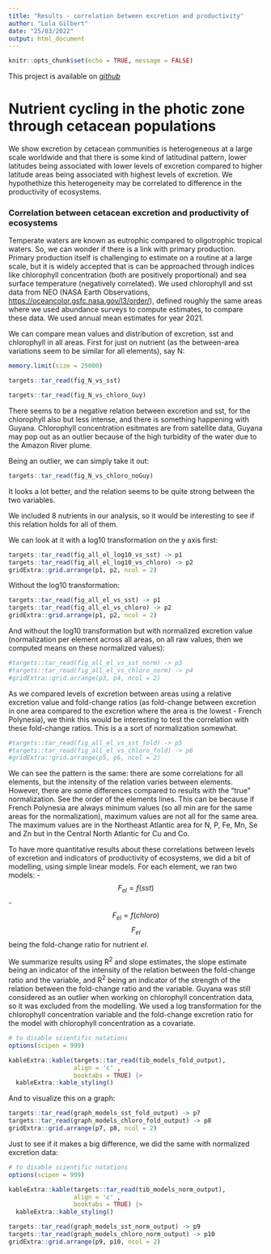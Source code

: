 ```yaml
---
title: "Results - correlation between excretion and productivity"
author: "Lola Gilbert"
date: "25/03/2022"
output: html_document
---
```


```r
knitr::opts_chunk$set(echo = TRUE, message = FALSE)
```

This project is available on 
_[github](https://github.com/Lola-san/Cetacean.excretion.global.git)_

# Nutrient cycling in the photic zone through cetacean populations

We show excretion by cetacean communities is heterogeneous at a large scale worldwide and that there is some kind of latitudinal pattern, lower latitudes being associated with lower levels of excretion compared to higher latitude areas being associated with highest levels of excretion. We hypothethize this heterogeneity may be correlated to difference in the productivity of ecosystems. 

### Correlation between cetacean excretion and productivity of ecosystems

Temperate waters are known as eutrophic compared to oligotrophic tropical waters. So, we can wonder if there is a link with primary production. Primary production itself is challenging to estimate on a routine at a large scale, but it is widely accepted that is can be approached through indices like chlorophyll concentration (both are positively proportional) and sea surface temperature (negatively correlated). We used chlorophyll and sst data from NEO (NASA Earth Observations, [https://oceancolor.gsfc.nasa.gov/l3/order/](https://oceancolor.gsfc.nasa.gov/l3/order/)), defined roughly the same areas where we used abundance surveys to compute estimates, to compare these data. 
We used annual mean estimates for year 2021. 

We can compare mean values and distribution of excretion, sst and chlorophyll in all areas. First for just on nutrient (as the between-area variations seem to be similar for all elements), say N:

```r
memory.limit(size = 25000)

targets::tar_read(fig_N_vs_sst)
```

```r
targets::tar_read(fig_N_vs_chloro_Guy)
```

There seems to be a negative relation between excretion and sst, for the chlorophyll also but less intense, and there is something happening with Guyana. Chlorophyll concentration esitmates are from satellite data, Guyana may pop out as an outlier because of the high turbidity of the water due to the Amazon River plume. 

Being an outlier, we can simply take it out: 

```r
targets::tar_read(fig_N_vs_chloro_noGuy)
```

It looks a lot better, and the relation seems to be quite strong between the two variables. 

We included 8 nutrients in our analysis, so it would be interesting to see if this relation holds for all of them. 

We can look at it with a log10 transformation on the y axis first: 

```r
targets::tar_read(fig_all_el_log10_vs_sst) -> p1
targets::tar_read(fig_all_el_log10_vs_chloro) -> p2
gridExtra::grid.arrange(p1, p2, ncol = 2)
```

Without the log10 transformation: 

```r
targets::tar_read(fig_all_el_vs_sst) -> p1
targets::tar_read(fig_all_el_vs_chloro) -> p2
gridExtra::grid.arrange(p1, p2, ncol = 2)
```

And without the log10 transformation but with normalized excretion value (normalization per element across all areas, on all raw values, then we computed means on these normalized values): 

```r
#targets::tar_read(fig_all_el_vs_sst_norm) -> p3
#targets::tar_read(fig_all_el_vs_chloro_norm) -> p4
#gridExtra::grid.arrange(p3, p4, ncol = 2)
```

As we compared levels of excretion between areas using a relative excretion value and fold-change ratios (as fold-change between excretion in one area compared to the excretion where the area is the lowest - French Polynesia), we think this would be interesting to test the correlation with these fold-change ratios. This is a a sort of normalization somewhat. 

```r
#targets::tar_read(fig_all_el_vs_sst_fold) -> p5
#targets::tar_read(fig_all_el_vs_chloro_fold) -> p6
#gridExtra::grid.arrange(p5, p6, ncol = 2)
```

We can see the pattern is the same: there are some correlations for all elements, but the intensity of the relation varies between elements. However, there are some differences compared to results with the "true" normalization. See the order of the elements lines. This can be because if French Polynesia are always minimum values (so all min are for the same areas for the normalization), maximum values are not all for the same area. The maximum values are in the Northeast Atlantic area for N, P, Fe, Mn, Se and Zn but in the Central North Atlantic for Cu and Co. 

To have more quantitative results about these correlations between levels of excretion and indicators of productivity of ecosystems, we did a bit of modelling, using simple linear models. For each element, we ran two models: 
- $$ F_{el} = f(sst)$$
- $$ F_{el} = f(chloro)$$
$$F_{el}$$ being the fold-change ratio for nutrient *el*. 

We summarize results using R^2^ and slope estimates, the slope estimate being an indicator of the intensity of the relation between the fold-change ratio and the variable, and R^2^ being an indicator of the strength of the relation between the fold-change ratio and the variable. Guyana was still considered as an outlier when working on chlorophyll concentration data, so it was excluded from the modelling. We used a log transformation for the chlorophyll concentration variable and the fold-change excretion ratio for the model with chlorophyll concentration as a covariate. 

```r
# to disable scientific notations
options(scipen = 999)

kableExtra::kable(targets::tar_read(tib_models_fold_output), 
                  align = 'c' , 
                  booktabs = TRUE) |>
  kableExtra::kable_styling()
```

And to visualize this on a graph: 

```r
targets::tar_read(graph_models_sst_fold_output) -> p7
targets::tar_read(graph_models_chloro_fold_output) -> p8
gridExtra::grid.arrange(p7, p8, ncol = 2)
```

Just to see if it makes a big difference, we did the same with normalized excretion data:

```r
# to disable scientific notations
options(scipen = 999)

kableExtra::kable(targets::tar_read(tib_models_norm_output), 
                  align = 'c' , 
                  booktabs = TRUE) |>
  kableExtra::kable_styling()
```

```r
targets::tar_read(graph_models_sst_norm_output) -> p9
targets::tar_read(graph_models_chloro_norm_output) -> p10
gridExtra::grid.arrange(p9, p10, ncol = 2)
```
